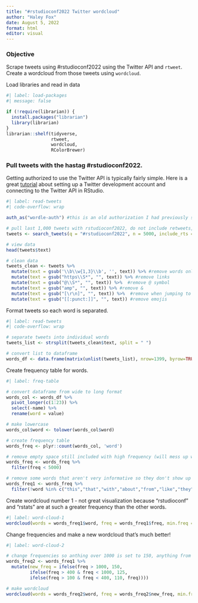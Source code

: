 ```yaml
---
title: "#rstudioconf2022 Twitter wordcloud"
author: "Haley Fox"
date: August 5, 2022
format: html
editor: visual
---
```


### Objective
Scrape tweets using #rstudioconf2022 using the Twitter API and `rtweet`. Create a wordcloud from those tweets using `wordcloud`.

Load libraries and read in data

```r
#| label: load-packages
#| message: false

if (!require(librarian)) {
  install.packages("librarian")
  library(librarian)
}
librarian::shelf(tidyverse,
                 rtweet,
                 wordcloud,
                 RColorBrewer)
```


### Pull tweets with the hastag #rstudioconf2022.

Getting authorized to use the Twitter API is typically fairly simple. Here is a great [tutorial](https://cran.r-project.org/web/packages/rtweet/vignettes/auth.html){target="_blank"} about setting up a Twitter development account and connecting to the Twitter API in RStudio.

```r
#| label: read-tweets
#| code-overflow: wrap

auth_as("wordle-auth") #this is an old authorization I had previously setup

# pull last 1,000 tweets with rstudioconf2022, do not include retweets, and only include tweets in English
tweets <- search_tweets(q = "#rstudioconf2022", n = 5000, include_rts = FALSE, lang = "en")

# view data
head(tweets$text)

# clean data
tweets_clean <- tweets %>% 
  mutate(text = gsub('\\b\\w{1,3}\\b', '', text)) %>% #remove words only 1-3 letters long
  mutate(text = gsub("https\\S*", "", text)) %>% #remove links
  mutate(text = gsub("@\\S*", "", text)) %>%  #remove @ symbol
  mutate(text = gsub("amp", "", text)) %>% #remove &
  mutate(text = gsub("[\r\n]", "", text)) %>%  #remove when jumping to new line
  mutate(text = gsub("[[:punct:]]", "", text)) #remove emojis

```


Format tweets so each word is separated.

```r
#| label: read-tweets
#| code-overflow: wrap

# separate tweets into individual words
tweets_list <- strsplit(tweets_clean$text, split = " ")

# convert list to dataframe
words_df <- data.frame(matrix(unlist(tweets_list), nrow=1399, byrow=TRUE),stringsAsFactors=FALSE)
```


Create frequency table for words.

```r
#| label: freq-table

# convert dataframe from wide to long format
words_col <- words_df %>% 
  pivot_longer(c(1:23)) %>% 
  select(-name) %>% 
  rename(word = value)

# make lowercase
words_col$word <- tolower(words_col$word)

# create frequency table
words_freq <- plyr::count(words_col, 'word')

# remove empty space still included with high frequency (will mess up wordcloud because size and color are based on frequency)
words_freq <- words_freq %>% 
  filter(freq < 5000)

# remove some words that aren't very informative so they don't show up in the wordcloud
words_freq1 <- words_freq %>% 
  filter(!word %in% c("this","that","with","about","from","like","they","their","sure","would","through","even","when","only","some","also","been","into","after","next","will","what","before","over","have","your","were","being","during","such","there","then","much","very","because","other","then","just","really","something","these"))
```


Create wordcloud number 1 - not great visualization because "rstudioconf" and "rstats" are at such a greater frequency than the other words.

```r
#| label: word-cloud-1
wordcloud(words = words_freq1$word, freq = words_freq1$freq, min.freq = 20, max.words = 200, random.order=FALSE, rot.per=0.35, colors=brewer.pal(8, "Dark2"))
```


Change frequencies and make a new wordcloud that's much better!

```r
#| label: word-cloud-2

# change frequencies so anthing over 1000 is set to 150, anything from 400 - 1000 is set to 125, and anything from 100 - 400 is set to 110.
words_freq2 <- words_freq1 %>% 
  mutate(new_freq = ifelse(freq > 1000, 150,
         ifelse(freq > 400 & freq < 1000, 125,
         ifelse(freq > 100 & freq < 400, 110, freq))))

# make wordcloud
wordcloud(words = words_freq2$word, freq = words_freq2$new_freq, min.freq = 20, max.words = 200, random.order=FALSE, rot.per=0.35, scale=c(4,.09),  colors=brewer.pal(8, "Dark2"))
```


